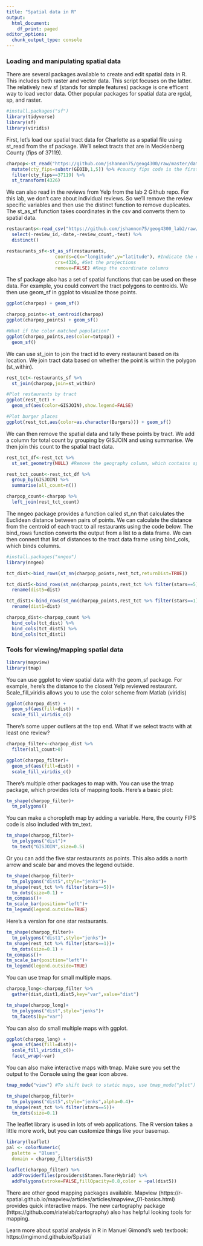 ```yaml
---
title: "Spatial data in R"
output:
  html_document:
    df_print: paged
editor_options: 
  chunk_output_type: console
---
```


### Loading and manipulating spatial data

There are several packages available to create and edit spatial data in R. This includes both raster and vector data. This script focuses on the latter. The relatively new sf (stands for simple features) package is one efficent way to load vector data. Other popular packages for spatial data are rgdal, sp, and raster.


```r
#install.packages("sf")
library(tidyverse)
library(sf)
library(viridis)
```

First, let's load our spatial tract data for Charlotte as a spatial file using st_read from the sf package. We'll select tracts that are in Mecklenberg County (fips of 37119).

```r
charpop<-st_read("https://github.com/jshannon75/geog4300/raw/master/data/charlotte_tractpop.gpkg") %>%
  mutate(cty_fips=substr(GEOID,1,5)) %>% #county fips code is the first five digits of the tract fips
  filter(cty_fips==37119) %>%
  st_transform(4326) 
```

We can also read in the reviews from Yelp from the lab 2 Github repo. For this lab, we don't care about individual reviews. So we'll remove the review specific variables and then use the distinct function to remove duplicates. The st_as_sf function takes coordinates in the csv and converts them to spatial data.

```r
restaurants<-read_csv("https://github.com/jshannon75/geog4300_lab2/raw/master/data/charlotte_restaurants.csv") %>%
  select(-review_id,-date,-review_count,-text) %>%
  distinct()

restaurants_sf<-st_as_sf(restaurants,
                  coords=c(x="longitude",y="latitude"), #Indicate the coordinate columns
                  crs=4326, #Set the projections
                  remove=FALSE) #Keep the coordinate columns
```

The sf package also has a set of spatial functions that can be used on these data. For example, you could convert the tract polygons to centroids. We then use geom_sf in ggplot to visualize those points.

```r
ggplot(charpop) + geom_sf()

charpop_points<-st_centroid(charpop)
ggplot(charpop_points) + geom_sf()

#What if the color matched population?
ggplot(charpop_points,aes(color=totpop)) + 
  geom_sf()
```

We can use st_join to join the tract id to every restaurant based on its location. We join tract data based on whether the point is within the polygon (st_within).

```r
rest_tct<-restaurants_sf %>%
  st_join(charpop,join=st_within)

#Plot restaurants by tract
ggplot(rest_tct) + 
  geom_sf(aes(color=GISJOIN),show.legend=FALSE)

#Plot burger places
ggplot(rest_tct,aes(color=as.character(Burgers))) + geom_sf()
```

We can then remove the spatial data and tally these points by tract. We add a column for total count by grouping by GISJOIN and using summarise. We then join this count to the spatial tract data. 

```r
rest_tct_df<-rest_tct %>%
  st_set_geometry(NULL) #Remove the geography column, which contains spatial data.

rest_tct_count<-rest_tct_df %>%
  group_by(GISJOIN) %>%
  summarise(all_count=n())

charpop_count<-charpop %>%
  left_join(rest_tct_count)
```

The nngeo package provides a function called st_nn that calculates the Euclidean distance between pairs of points. We can calculate the distance from the centroid of each tract to all restaurants using the code below. The bind_rows function converts the output from a list to a data frame. We can then connect that list of distances to the tract data frame using bind_cols, which binds columns.

```r
#install.packages("nngeo")
library(nngeo)

tct_dist<-bind_rows(st_nn(charpop_points,rest_tct,returnDist=TRUE))

tct_dist5<-bind_rows(st_nn(charpop_points,rest_tct %>% filter(stars==5),returnDist=TRUE)) %>%
  rename(dist5=dist)

tct_dist1<-bind_rows(st_nn(charpop_points,rest_tct %>% filter(stars==1),returnDist=TRUE)) %>%
  rename(dist1=dist)

charpop_dist<-charpop_count %>% 
  bind_cols(tct_dist) %>%
  bind_cols(tct_dist5) %>%
  bind_cols(tct_dist1)
```


### Tools for viewing/mapping spatial data
```r
library(mapview)
library(tmap)
```

You can use ggplot to view spatial data with the geom_sf package. For example, here's the distance to the closest Yelp reviewed restaurant. Scale_fill_viridis allows you to use the color scheme from Matlab (viridis)

```r
ggplot(charpop_dist) + 
  geom_sf(aes(fill=dist)) + 
  scale_fill_viridis_c()
```

There's some upper outliers at the top end. What if we select tracts with at least one review?

```r
charpop_filter<-charpop_dist %>% 
  filter(all_count>0)

ggplot(charpop_filter)+
  geom_sf(aes(fill=dist)) + 
  scale_fill_viridis_c()
```

There's multiple other packages to map with. You can use the tmap package, which provides lots of mapping tools. Here's a basic plot:

```r
tm_shape(charpop_filter)+
  tm_polygons()
```

You can make a choropleth map by adding a variable. Here, the county FIPS code is also included with tm_text.

```r
tm_shape(charpop_filter)+
  tm_polygons("dist")+
  tm_text("GISJOIN",size=0.5)
```

Or you can add the five star restaurants as points. This also adds a north arrow and scale bar and moves the legend outside.

```r
tm_shape(charpop_filter)+
  tm_polygons("dist5",style="jenks")+
tm_shape(rest_tct %>% filter(stars==5))+
  tm_dots(size=0.1) +
tm_compass()+
tm_scale_bar(position="left")+
tm_legend(legend.outside=TRUE)
```

Here's a version for one star restaurants.
```r
tm_shape(charpop_filter)+
  tm_polygons("dist1",style="jenks")+
tm_shape(rest_tct %>% filter(stars==1))+
  tm_dots(size=0.1) +
tm_compass()+
tm_scale_bar(position="left")+
tm_legend(legend.outside=TRUE)
```

You can use tmap for small multiple maps. 
```r
charpop_long<-charpop_filter %>%
  gather(dist,dist1,dist5,key="var",value="dist")

tm_shape(charpop_long)+
  tm_polygons("dist",style="jenks")+
  tm_facets(by="var")
```


You can also do small multiple maps with ggplot.

```r
ggplot(charpop_long) +
  geom_sf(aes(fill=dist))+
  scale_fill_viridis_c()+
  facet_wrap(~var)
```


You can also make interactive maps with tmap. Make sure you set the output to the Console using the gear icon above.

```r
tmap_mode("view") #To shift back to static maps, use tmap_mode("plot")

tm_shape(charpop_filter)+
  tm_polygons("dist5",style="jenks",alpha=0.4)+
tm_shape(rest_tct %>% filter(stars==5))+
  tm_dots(size=0.1)
```

The leaflet library is used in lots of web applications. The R version takes a little more work, but you can customize things like your basemap.

```r
library(leaflet)
pal <- colorNumeric(
  palette = "Blues",
  domain = charpop_filter$dist5)

leaflet(charpop_filter) %>%
  addProviderTiles(providers$Stamen.TonerHybrid) %>%
  addPolygons(stroke=FALSE,fillOpacity=0.8,color = ~pal(dist5))
```

There are other good mapping packages available. Mapview (https://r-spatial.github.io/mapview/articles/articles/mapview_01-basics.html) provides quick interactive maps. The new cartography package (https://github.com/riatelab/cartography) also has helpful looking tools for mapping.

Learn more about spatial analysis in R in Manuel Gimond's web textbook: https://mgimond.github.io/Spatial/